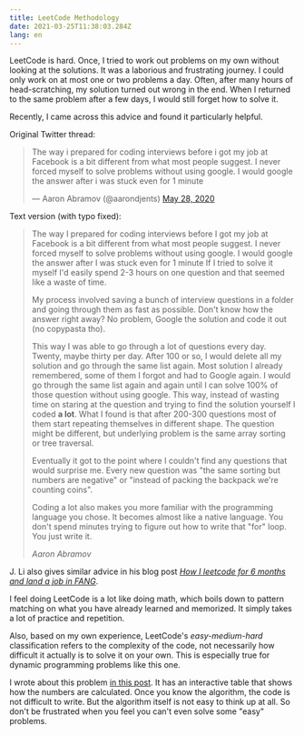 ```yaml
---
title: LeetCode Methodology
date: 2021-03-25T11:38:03.284Z
lang: en
---
```




LeetCode is hard. Once, I tried to work out problems on my own without looking at the solutions.
It was a laborious and frustrating journey.
I could only work on at most one or two problems a day.
Often, after many hours of head-scratching, my solution turned out wrong in the end.
When I returned to the same problem after a few days, I would still forget how to solve it.

Recently, I came across this advice and found it particularly helpful.

Original Twitter thread:
<blockquote class="twitter-tweet"><p lang="en" dir="ltr">The way i prepared for coding interviews before i got my job at Facebook is a bit different from what most people suggest. I never forced myself to solve problems without using google. I would google the answer after i was stuck even for 1 minute</p>&mdash; Aaron Abramov (@aarondjents) <a href="https://twitter.com/aarondjents/status/1266149438554169344?ref_src=twsrc%5Etfw">May 28, 2020</a></blockquote>

Text version (with typo fixed):
> The way I prepared for coding interviews before I got my job at Facebook is a bit different from what most people suggest.
> I never forced myself to solve problems without using google.
> I would google the answer after I was stuck even for 1 minute
> If I tried to solve it myself I'd easily spend 2-3 hours on one question and that seemed like a waste of time.
>
> My process involved saving a bunch of interview questions in a folder and going through them as fast as possible.
  Don't know how the answer right away? No problem, Google the solution and code it out (no copypasta tho).
>
> This way I was able to go through a lot of questions every day. Twenty, maybe thirty per day. After 100 or so, I would delete all my solution and go through the same list again. Most solution I already remembered, some of them I forgot and had to Google again.
> I would go through the same list again and again until I can solve 100% of those question without using google. This way, instead of wasting time on staring at the question and trying to find the solution yourself I coded **a lot**.
> What I found is that after 200-300 questions most of them start repeating themselves in different shape. The question might be different, but underlying problem is the same array sorting or tree traversal.
>
> Eventually it got to the point where I couldn't find any questions that would surprise me. Every new question was "the same sorting but numbers are negative" or "instead of packing the backpack we're counting coins".
>
> Coding a lot also makes you more familiar with the programming language you chose. It becomes almost like a native language. You don't spend minutes trying to figure out how to write that "for" loop. You just write it.
>
> <cite>Aaron Abramov</cite>

J. Li also gives similar advice in his blog post [<cite>How I leetcode for 6 months and land a job in FANG</cite>](https://kylelix7.github.io/How-I-leetcode-for-6-months-and-land-a-job-at-Amazon/).

I feel doing LeetCode is a lot like doing math, which boils down to pattern matching on what you have already learned and memorized.
It simply takes a lot of practice and repetition.

Also, based on my own experience, LeetCode's *easy-medium-hard* classification refers to the complexity of the code,
not necessarily how difficult it actually is to solve it on your own.
This is especially true for dynamic programming problems like this one.

<LeetCode id={53} />

I wrote about this problem [in this post](/leetcode/maximum-subarray). It has an interactive table that shows how the numbers are calculated.
Once you know the algorithm, the code is not difficult to write.
But the algorithm itself is not easy to think up at all.
So don't be frustrated when you feel you can't even solve some "easy" problems.